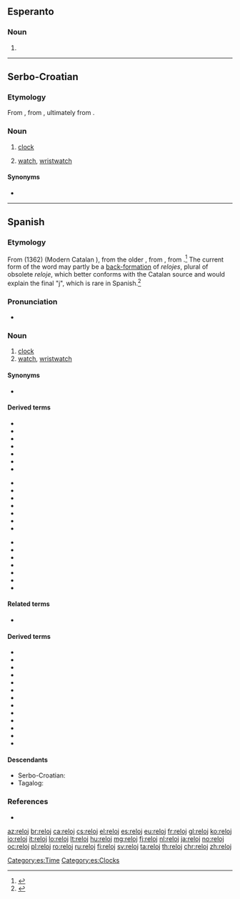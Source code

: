 ==Esperanto==

===Noun===
{{eo-head}}

# {{eo-form of|rel|oj}}

----

==Serbo-Croatian==

===Etymology===
From {{etyl|es|sh}} {{m|es|reloj}}, from {{etyl|la|sh}} {{m|la|horologium}}, ultimately from {{etyl|grc|sh}} {{m|grc|ώρολόγιον}}.

===Noun===
{{sh-noun|g=m|r|релој}}

# {{context|regional|lang=sh}} [[clock]]
# {{context|regional|lang=sh}} [[watch]], [[wristwatch]]

====Synonyms====
* {{l|sh|sȃt}}
{{attention|sh}}

----

==Spanish==
{{wikipedia|lang=es}}
===Etymology===
From {{etyl|roa-oca|es}} {{term|relotge|lang=roa-oca}} (1362) (Modern Catalan {{term|rellotge|lang=ca}}), from the older {{term|orollotge|lang=roa-oca}}, from {{etyl|la|es}} {{m|la|hōrologium}}, from {{etyl|grc|es}} {{term|ὡρολόγιον|lang=grc|tr=hōrologion}}.<ref>{{reference-book
 | last = Gómez de Silva
 | first = Guido
 | year = 1988
 | title = Breve diccionario etimológico de la lengua española
 | publisher = [[w:Fondo de Cultura Económica|Fondo de Cultura Económica]]
 | location = Mexico
 | language = Spanish
 | id = ISBN 968-16-2812-8
}}</ref> The current form of the word may partly be a [[back-formation]] of ''relojes'', plural of obsolete ''reloje'', which better conforms with the Catalan source and would explain the final "j", which is rare in Spanish.<ref>{{reference-book
 | last = Musa
 | first = Héctor Eduardo
 | year = 2006
 | title = Cómo mira y ve el argentino
| url= http://books.google.com/books?id=4MpdmSu66FQC&pg=PA101&lpg=PA101&dq=1362+relotge&source=bl&ots=qUw5xXkWUA&sig=lXEVYVT0UXSbygQQrPTJDnFgI6k&hl=en&ei=B8CwTuXREeWQsQK9-dm4AQ&sa=X&oi=book_result&ct=result&resnum=3&ved=0CDYQ6AEwAg#v=onepage&q=1362%20relotge&f=false
 | publisher = Editorial Dunken
 | location = Buenos Aires, Argentina
 | language = Spanish
 | id = ISBN 968-02-1621-8
}}</ref>

===Pronunciation===
* {{IPA|[reˈlox]|[reˈloɣ]|[reˈlo]|lang=es}}

===Noun===
{{es-noun|m|es}}

# [[clock]]
# [[watch]], [[wristwatch]]

====Synonyms====
* {{sense|watch|wristwatch}} {{l|es|reloj de pulsera|g=m}}

====Derived terms====
{{rel-top3|Terms derived from "reloj"}}
* {{l|es|contra el reloj}}
* {{l|es|contrarreloj}}
* {{l|es|reloj atómico}}
* {{l|es|reloj cucú}}
* {{l|es|reloj de agua}}
* {{l|es|reloj de arena}}
* {{l|es|reloj de campana}}
{{rel-mid3}}
* {{l|es|reloj de cuco}}
* {{l|es|reloj de bolsillo}}
* {{l|es|reloj de longitudes}}
* {{l|es|reloj de música}}
* {{l|es|reloj de péndola}}
* {{l|es|reloj de péndulo}}
* {{l|es|reloj de pulsera}}
{{rel-mid3}}
* {{l|es|reloj de repetición}}
* {{l|es|reloj de sol}}
* {{l|es|reloj despertador}}
* {{l|es|relojero}}
* {{l|es|reloj magistral}}
* {{l|es|reloj marino}}
* {{l|es|reloj solar}}
{{rel-bottom}}

====Related terms====
* {{l|es|hora}}

====Derived terms====
* {{l|es|relojero}}
* {{l|es|relojería}}
* {{l|es|contrarreloj}}
* {{l|es|relojear}}
* {{l|es|reloj de arena}}
* {{l|es|reloj de pulsera}}
* {{l|es|reloj de sol}}
* {{l|es|reloj de bolsillo}}
* {{l|es|reloj de agua}}
* {{l|es|reloj atómico}}
* {{l|es|reloj de cuco}}
* {{l|es|reloj despertador}}
* {{l|es|reloj solar}}

====Descendants====
* Serbo-Croatian: {{l|sh|reloj}}
* Tagalog: {{l|tl|relo}}

===References===
<references />
* {{R:DRAE 2001}}

[[Category:es:Time]]
[[Category:es:Clocks]]

[[az:reloj]]
[[br:reloj]]
[[ca:reloj]]
[[cs:reloj]]
[[el:reloj]]
[[es:reloj]]
[[eu:reloj]]
[[fr:reloj]]
[[gl:reloj]]
[[ko:reloj]]
[[io:reloj]]
[[it:reloj]]
[[lo:reloj]]
[[lt:reloj]]
[[hu:reloj]]
[[mg:reloj]]
[[fj:reloj]]
[[nl:reloj]]
[[ja:reloj]]
[[no:reloj]]
[[oc:reloj]]
[[pl:reloj]]
[[ro:reloj]]
[[ru:reloj]]
[[fi:reloj]]
[[sv:reloj]]
[[ta:reloj]]
[[th:reloj]]
[[chr:reloj]]
[[zh:reloj]]